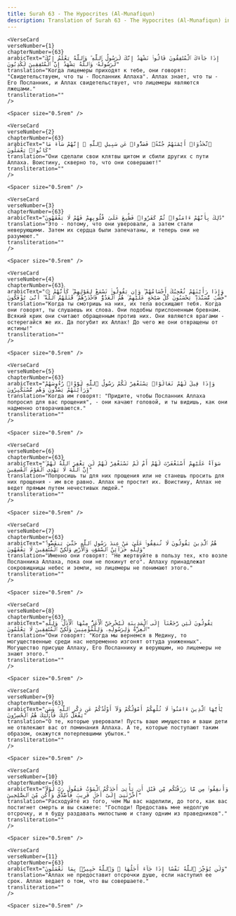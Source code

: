 ```yaml
---
title: Surah 63 - The Hypocrites (Al-Munafiqun)  
description: Translation of Surah 63 - The Hypocrites (Al-Munafiqun) in Russian
---
```







    <VerseCard 
    verseNumber={1}
    chapterNumber={63}
    arabicText="إِذَا جَآءَكَ ٱلْمُنَٰفِقُونَ قَالُوا۟ نَشْهَدُ إِنَّكَ لَرَسُولُ ٱللَّهِ ۗ وَٱللَّهُ يَعْلَمُ إِنَّكَ لَرَسُولُهُۥ وَٱللَّهُ يَشْهَدُ إِنَّ ٱلْمُنَٰفِقِينَ لَكَٰذِبُونَ"
    translation="Когда лицемеры приходят к тебе, они говорят: "Свидетельствуем, что ты - Посланник Аллаха". Аллах знает, что ты - Его Посланник, и Аллах свидетельствует, что лицемеры являются лжецами."
    transliteration=""
    />

    <Spacer size="0.5rem" />
                
    <VerseCard 
    verseNumber={2}
    chapterNumber={63}
    arabicText="ٱتَّخَذُوٓا۟ أَيْمَٰنَهُمْ جُنَّةًۭ فَصَدُّوا۟ عَن سَبِيلِ ٱللَّهِ ۚ إِنَّهُمْ سَآءَ مَا كَانُوا۟ يَعْمَلُونَ"
    translation="Они сделали свои клятвы щитом и сбили других с пути Аллаха. Воистину, скверно то, что они совершают!"
    transliteration=""
    />

    <Spacer size="0.5rem" />
                
    <VerseCard 
    verseNumber={3}
    chapterNumber={63}
    arabicText="ذَٰلِكَ بِأَنَّهُمْ ءَامَنُوا۟ ثُمَّ كَفَرُوا۟ فَطُبِعَ عَلَىٰ قُلُوبِهِمْ فَهُمْ لَا يَفْقَهُونَ"
    translation="Это - потому, что они уверовали, а затем стали неверующими. Затем их сердца были запечатаны, и теперь они не разумеют."
    transliteration=""
    />

    <Spacer size="0.5rem" />
                
    <VerseCard 
    verseNumber={4}
    chapterNumber={63}
    arabicText="۞ وَإِذَا رَأَيْتَهُمْ تُعْجِبُكَ أَجْسَامُهُمْ ۖ وَإِن يَقُولُوا۟ تَسْمَعْ لِقَوْلِهِمْ ۖ كَأَنَّهُمْ خُشُبٌۭ مُّسَنَّدَةٌۭ ۖ يَحْسَبُونَ كُلَّ صَيْحَةٍ عَلَيْهِمْ ۚ هُمُ ٱلْعَدُوُّ فَٱحْذَرْهُمْ ۚ قَٰتَلَهُمُ ٱللَّهُ ۖ أَنَّىٰ يُؤْفَكُونَ"
    translation="Когда ты смотришь на них, их тела восхищают тебя. Когда они говорят, ты слушаешь их слова. Они подобны прислоненным бревнам. Всякий крик они считают обращенным против них. Они являются врагами - остерегайся же их. Да погубит их Аллах! До чего же они отвращены от истины!"
    transliteration=""
    />

    <Spacer size="0.5rem" />
                
    <VerseCard 
    verseNumber={5}
    chapterNumber={63}
    arabicText="وَإِذَا قِيلَ لَهُمْ تَعَالَوْا۟ يَسْتَغْفِرْ لَكُمْ رَسُولُ ٱللَّهِ لَوَّوْا۟ رُءُوسَهُمْ وَرَأَيْتَهُمْ يَصُدُّونَ وَهُم مُّسْتَكْبِرُونَ"
    translation="Когда им говорят: "Придите, чтобы Посланник Аллаха попросил для вас прощения", - они качают головой, и ты видишь, как они надменно отворачиваются."
    transliteration=""
    />

    <Spacer size="0.5rem" />
                
    <VerseCard 
    verseNumber={6}
    chapterNumber={63}
    arabicText="سَوَآءٌ عَلَيْهِمْ أَسْتَغْفَرْتَ لَهُمْ أَمْ لَمْ تَسْتَغْفِرْ لَهُمْ لَن يَغْفِرَ ٱللَّهُ لَهُمْ ۚ إِنَّ ٱللَّهَ لَا يَهْدِى ٱلْقَوْمَ ٱلْفَٰسِقِينَ"
    translation="Попросишь ты для них прощения или не станешь просить для них прощения - им все равно. Аллах не простит их. Воистину, Аллах не ведет прямым путем нечестивых людей."
    transliteration=""
    />

    <Spacer size="0.5rem" />
                
    <VerseCard 
    verseNumber={7}
    chapterNumber={63}
    arabicText="هُمُ ٱلَّذِينَ يَقُولُونَ لَا تُنفِقُوا۟ عَلَىٰ مَنْ عِندَ رَسُولِ ٱللَّهِ حَتَّىٰ يَنفَضُّوا۟ ۗ وَلِلَّهِ خَزَآئِنُ ٱلسَّمَٰوَٰتِ وَٱلْأَرْضِ وَلَٰكِنَّ ٱلْمُنَٰفِقِينَ لَا يَفْقَهُونَ"
    translation="Именно они говорят: "Не жертвуйте в пользу тех, кто возле Посланника Аллаха, пока они не покинут его". Аллаху принадлежат сокровищницы небес и земли, но лицемеры не понимают этого."
    transliteration=""
    />

    <Spacer size="0.5rem" />
                
    <VerseCard 
    verseNumber={8}
    chapterNumber={63}
    arabicText="يَقُولُونَ لَئِن رَّجَعْنَآ إِلَى ٱلْمَدِينَةِ لَيُخْرِجَنَّ ٱلْأَعَزُّ مِنْهَا ٱلْأَذَلَّ ۚ وَلِلَّهِ ٱلْعِزَّةُ وَلِرَسُولِهِۦ وَلِلْمُؤْمِنِينَ وَلَٰكِنَّ ٱلْمُنَٰفِقِينَ لَا يَعْلَمُونَ"
    translation="Они говорят: "Когда мы вернемся в Медину, то могущественные среди нас непременно изгонят оттуда униженных". Могущество присуще Аллаху, Его Посланнику и верующим, но лицемеры не знают этого."
    transliteration=""
    />

    <Spacer size="0.5rem" />
                
    <VerseCard 
    verseNumber={9}
    chapterNumber={63}
    arabicText="يَٰٓأَيُّهَا ٱلَّذِينَ ءَامَنُوا۟ لَا تُلْهِكُمْ أَمْوَٰلُكُمْ وَلَآ أَوْلَٰدُكُمْ عَن ذِكْرِ ٱللَّهِ ۚ وَمَن يَفْعَلْ ذَٰلِكَ فَأُو۟لَٰٓئِكَ هُمُ ٱلْخَٰسِرُونَ"
    translation="О те, которые уверовали! Пусть ваше имущество и ваши дети не отвлекают вас от поминания Аллаха. А те, которые поступают таким образом, окажутся потерпевшими убыток."
    transliteration=""
    />

    <Spacer size="0.5rem" />
                
    <VerseCard 
    verseNumber={10}
    chapterNumber={63}
    arabicText="وَأَنفِقُوا۟ مِن مَّا رَزَقْنَٰكُم مِّن قَبْلِ أَن يَأْتِىَ أَحَدَكُمُ ٱلْمَوْتُ فَيَقُولَ رَبِّ لَوْلَآ أَخَّرْتَنِىٓ إِلَىٰٓ أَجَلٍۢ قَرِيبٍۢ فَأَصَّدَّقَ وَأَكُن مِّنَ ٱلصَّٰلِحِينَ"
    translation="Расходуйте из того, чем Мы вас наделили, до того, как вас постигнет смерть и вы скажете: "Господи! Предоставь мне недолгую отсрочку, и я буду раздавать милостыню и стану одним из праведников"."
    transliteration=""
    />

    <Spacer size="0.5rem" />
                
    <VerseCard 
    verseNumber={11}
    chapterNumber={63}
    arabicText="وَلَن يُؤَخِّرَ ٱللَّهُ نَفْسًا إِذَا جَآءَ أَجَلُهَا ۚ وَٱللَّهُ خَبِيرٌۢ بِمَا تَعْمَلُونَ"
    translation="Аллах не предоставит отсрочки душе, если наступил ее срок. Аллах ведает о том, что вы совершаете."
    transliteration=""
    />

    <Spacer size="0.5rem" />
                